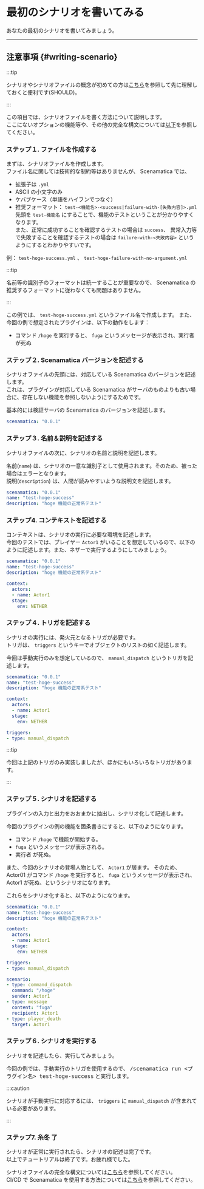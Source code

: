 # 最初のシナリオを書いてみる

あなたの最初のシナリオを書いてみましょう。

---

## 注意事項 {#writing-scenario}

:::tip

シナリオやシナリオファイルの概念が初めての方は[こちら](/docs/use/scenario)を参照して先に理解しておくと便利です(SHOULD)。

:::

この項目では、シナリオファイルを書く方法について説明します。  
ここにないオプションの機能等や、その他の完全な構文については[以下](.)を参照してください。

### ステップ１. ファイルを作成する

まずは、シナリオファイルを作成します。  
ファイル名に関しては技術的な制約等はありませんが、 Scenamatica では、

+ 拡張子は `.yml`
+ ASCII の小文字のみ
+ ケバブケース（単語をハイフンでつなぐ）
+ 推奨フォーマット： `test-<機能名>-<success|failure-with-[失敗内容]>.yml`  
先頭を `test-機能名` にすることで、機能のテストということが分かりやすくなります。  
また、正常に成功することを確認するテストの場合は `success`、
異常入力等で失敗することを確認するテストの場合は `failure-with-<失敗内容>` というようにするとわかりやすいです。

例： `test-hoge-success.yml` 、 `test-hoge-failure-with-no-argument.yml`

:::tip

名前等の識別子のフォーマットは統一することが重要なので、 Scenamatica の推奨するフォーマットに従わなくても問題はありません。

:::

この例では、 `test-hoge-success.yml` というファイル名で作成します。
また、今回の例で想定されたプラグインは、以下の動作をします：

+ コマンド `/hoge` を実行すると、 `fuga` というメッセージが表示され、実行者 が死ぬ

### ステップ２. Scenamatica バージョンを記述する

シナリオファイルの先頭には、対応している Scenamatica のバージョンを記述します。  
これは、プラグインが対応している Scenamatica がサーバのものよりも古い場合に、存在しない機能を参照しないようにするためです。

基本的には検証サーバの Scenamatica のバージョンを記述します。

```yml {1}
scenamatica: "0.0.1"
```

### ステップ３. 名前＆説明を記述する

シナリオファイルの次に、シナリオの名前と説明を記述します。

名前(`name`) は、シナリオの一意な識別子として使用されます。そのため、被った場合はエラーとなります。  
説明(`description`) は、人間が読みやすいような説明文を記述します。

```yaml {2-3}
scenamatica: "0.0.1"
name: "test-hoge-success"
description: "hoge 機能の正常系テスト"
```

### ステップ4. コンテキストを記述する

コンテキストは、シナリオの実行に必要な環境を記述します。  
今回のテストでは、プレイヤー `Actor1` がいることを想定しているので、以下のように記述します。また、ネザーで実行するようにしてみましょう。

```yaml {5-}
scenamatica: "0.0.1"
name: "test-hoge-success"
description: "hoge 機能の正常系テスト"

context:
  actors:
  - name: Actor1
  stage:
    env: NETHER
```

### ステップ４. トリガを記述する

シナリオの実行には、発火元となるトリガが必要です。  
トリガは、 `triggers` というキーでオブジェクトのリストの如く記述します。

今回は手動実行のみを想定しているので、 `manual_dispatch` というトリガを記述します。

```yaml {11-}
scenamatica: "0.0.1"
name: "test-hoge-success"
description: "hoge 機能の正常系テスト"

context:
  actors:
  - name: Actor1
  stage:
    env: NETHER

triggers:
- type: manual_dispatch
```

:::tip

今回は上記のトリガのみ実装しましたが、ほかにもいろいろなトリガがあります。

<!-- TODO: トリガの説明 -->

:::

### ステップ５. シナリオを記述する

プラグインの入力と出力をおおまかに抽出し、シナリオ化して記述します。

今回のプラグインの例の機能を箇条書きにすると、以下のようになります。

+ コマンド `/hoge` で機能が開始する。
+ `fuga` というメッセージが表示される。
+ 実行者 が死ぬ。

また、今回のシナリオの登場人物として、 `Actor1` が居ます。
そのため、 Actor01 がコマンド `/hoge` を実行すると、 `fuga` というメッセージが表示され、Actor1 が死ぬ、というシナリオになります。

これらをシナリオ化すると、以下のようになります。

```yaml {14-}
scenamatica: "0.0.1"
name: "test-hoge-success"
description: "hoge 機能の正常系テスト"

context:
  actors:
  - name: Actor1
  stage:
    env: NETHER

triggers:
- type: manual_dispatch

scenario:
- type: command_dispatch
  command: "/hoge"
  sender: Actor1
- type: message
  content: "fuga"
  recipient: Actor1
- type: player_death
  target: Actor1
```

### ステップ６. シナリオを実行する

シナリオを記述したら、実行してみましょう。

今回の例では、手動実行のトリガを使用するので、 <kbd>/scenamatica run <プラグイン名> test-hoge-success</kbd> と実行します。

:::caution

シナリオが手動実行に対応するには、 `triggers` に `manual_dispatch` が含まれている必要があります。

:::

### ステップ7. 糸冬 了

シナリオが正常に実行されたら、シナリオの記述は完了です。  
以上でチュートリアルは終了です。お疲れ様でした。

シナリオファイルの完全な構文については[こちら](/docs/use/scenario/file-syntax)を参照してください。  
CI/CD で Scenamatica を使用する方法については[こちら](/docs/use/ci-cd)を参照してください。
